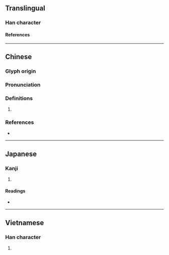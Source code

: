 {{character info}}
==Translingual==

===Han character===
{{Han char|rn=32|rad=土|as=08|sn=11|four=42157|canj=GBSD,GNSD,XGNSD|ids=⿰土争(G),⿰土爭(HTJKV)}}

====References====
{{Han ref|kx=0230.340|dkj=05174|dj=0466.390|hdz=10455.010|uh=57E9}}

----

==Chinese==
{{zh-forms}}

===Glyph origin===
{{Han etym}}

===Pronunciation===
{{zh-pron
|m=zhēng,chéng
|c=zang1,caang4
|mc=y
|oc=y
|cat=
}}

===Definitions===
{{zh-hanzi}}

# {{rfdef|zh}}

===References===
* {{R:yue:Hanzi}}

----

==Japanese==

===Kanji===
{{ja-kanji|grade=|rs=土08}}

# {{rfdef|ja|sort=土08}}

====Readings====
* {{ja-readings|on=[[さう]] (sau), [[しょう]] (shō)|kun=[[たがやす]] (tagayasu)}}

----

==Vietnamese==

===Han character===
{{vi-readings|reading=chĩnh|rs=土08}}

# {{rfdef|vi|sort=土08}}